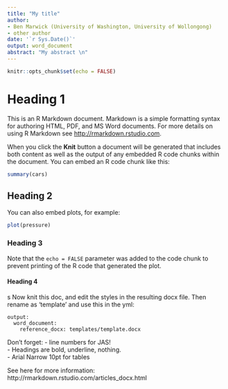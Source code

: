 ```yaml
---
title: "My title"
author:
- Ben Marwick (University of Washington, University of Wollongong)
- other author
date: '`r Sys.Date()`'
output: word_document
abstract: "My abstract \n"
---
```


```r
knitr::opts_chunk$set(echo = FALSE)
```

# Heading 1

This is an R Markdown document. Markdown is a simple formatting syntax for authoring HTML, PDF, and MS Word documents. For more details on using R Markdown see <http://rmarkdown.rstudio.com>.

When you click the **Knit** button a document will be generated that includes both content as well as the output of any embedded R code chunks within the document. You can embed an R code chunk like this:

```r
summary(cars)
```

## Heading 2

You can also embed plots, for example:

```r
plot(pressure)
```

### Heading 3

Note that the `echo = FALSE` parameter was added to the code chunk to prevent printing of the R code that generated the plot.

#### Heading 4
s
Now knit this doc, and edit the styles in the resulting docx file. Then rename as 'template' and use this in the yml:

```
output:
  word_document:
    reference_docx: templates/template.docx
```

Don't forget:
- line numbers for JAS!     
- Headings are bold, underline, nothing.   
- Arial Narrow 10pt for tables


See here for more information: http://rmarkdown.rstudio.com/articles_docx.html
